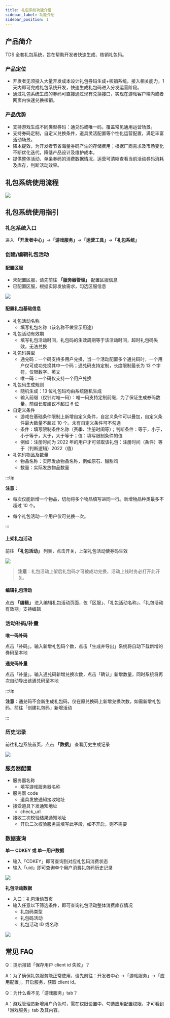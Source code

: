 ```yaml
---
title: 礼包系统功能介绍
sidebar_label: 功能介绍
sidebar_position: 1
---
```


## 产品简介

TDS 全套礼包系统，旨在帮助开发者快速生成、核销礼包码。

### 产品定位

- 开发者无须投入大量开发成本设计礼包券码生成+核销系统，接入相关能力，1 天内即可完成礼包系统开发，快速生成礼包码进入分发运营阶段。
- 通过礼包系统生成的券码可直接通过现有兑换接口，实现在游戏客户端内或者网页内快速兑换核销。

### 产品优势

- 支持游戏生成不同类型券码：通兑码或唯一码，覆盖常见通用运营场景。
- 支持券码定制，自定义兑换条件，道具灵活配置等个性化运营配置，满足丰富活动场景。
- 降本提效，为开发者节省海量券码产生的存储费用；根据厂商需求及市场变化不断优化迭代，降低产品设计及维护成本。
- 提供整体活动、单条券码的消费数据情况，运营可清晰查看当前活动券码消耗及库存，判断活动效果。

## 礼包系统使用流程

![](/img/tds-gift/gift01.png)

## 礼包系统使用指引

### 礼包系统入口

进入 **「开发者中心」**→**「游戏服务」**→**「运营工具」**→**「礼包系统」**

### 创建/编辑礼包活动

#### 配置区服

- 未配置区服，请先前往 **「服务器管理」** 配置区服信息
- 已配置区服，根据实际发放需求，勾选区服信息

![](/img/tds-gift/gift02.png)

#### 配置礼包基础信息

- 礼包活动名称
  - 填写礼包名称（该名称不做显示用途）
- 礼包活动有效期
  - 填写礼包活动时间，礼包码的生效周期等于该活动时间，超时礼包码失效，无法兑换
- 礼包码类型
  - 通兑码：一个码支持多用户兑换，当一个活动配置多个通兑码时，一个用户仅可成功兑换其中一个码；通兑码支持定制，长度限制最长为 13 个字符，仅限数字、英文
  - 唯一码：一个码仅支持一个用户兑换
- 礼包码生成规则
  - 随机生成：13 位礼包码均由系统随机生成
  - 输入前缀（仅针对唯一码）：唯一码支持定制前缀，为了保证生成券码数量，前缀长度建议不超过 6 位
- 自定义条件
  - 游戏在基础条件限制上新增自定义条件，自定义条件可以叠加，自定义条件最大数量不超过 10 个。未有自定义条件可不勾选
  - 条件：填写限制条件名称（赛季、注册时间等）；判断条件：等于，小于，小于等于，大于，大于等于；值：填写限制条件的值
  - 例如：注册时间为 2022 年的用户才可领取该礼包：注册时间（条件）等于（判断逻辑）2022（值）
- 礼包码物品及数量
  - 物品名称：实际发放物品名称，例如原石、甜甜鸡
  - 数量：实际发放物品数量

:::tip

**注意**：

- 每次仅能新增一个物品，切勿将多个物品填写进同一行。新增物品种类最多不超过 10 个。

- 每个礼包活动一个用户仅可兑换一次。

:::

#### 上架礼包活动

前往 **「礼包活动」** 列表，点击开关，上架礼包活动使券码生效

![](/img/tds-gift/gift03.png)

> **注意**：礼包活动上架后礼包码才可被成功兑换，活动上线时务必打开此开关。

#### 编辑礼包活动

点击 **「编辑」** 进入编辑礼包活动页面，仅「区服」、「礼包活动名称」、「礼包活动有效期」支持编辑

### 活动补码/补量

**唯一码补码**

点击「补码」，输入新增礼包码个数，点击「生成并导出」系统将自动下载新增的券码至本地

**通兑码补量**

点击「补量」，输入通兑码新增兑换次数，点击「确认」新增数量，同时系统将再次自动导出该通兑码至本地

:::tip

**注意**：通兑码不会新生成礼包码，仅在原兑换码上新增兑换次数，如需新增礼包码，前往「创建礼包码」新增活动

:::

### 历史记录

前往礼包系统首页，点击 **「数据」** 查看历史生成记录

![](/img/tds-gift/gift04.png)

### 服务器配置

- 服务器名称
  - 填写游戏服务器名称
- 服务器 code
  - 道具发放通知接收地址
- 接受道具下发通知地址
  - check_url
- 接收二次校验结果通知地址
  - 开启二次校验服务需填写此字段，如不开启，则不需要

### 数据查询

**单一 CDKEY 或 单一用户数据**

- 输入「CDKEY」即可查询到对应礼包码消费状态
- 输入「uid」即可查询单个用户消费礼包码历史记录

![](/img/tds-gift/gift05.png)

**礼包活动数据**

- 入口：礼包活动首页
- 输入任意以下筛选条件，即可查询礼包活动整体消费库存情况
  - 礼包码类型
  - 礼包码活动
  - 礼包活动 ID 或名称

![](/img/tds-gift/gift06.png)

## 常见 FAQ

Q：提示报错「保存用户 client id 失败」？

A：为了确保礼包服务能正常使用，请先前往：开发者中心 →「游戏服务」→「应用配置」，开启服务，获取 client id。

Q：为什么看不见「游戏服务」tab？

A：游戏管理员新增用户角色时，需在权限设置中，勾选应用配置权限，才可看到「游戏服务」tab 及其内容。
